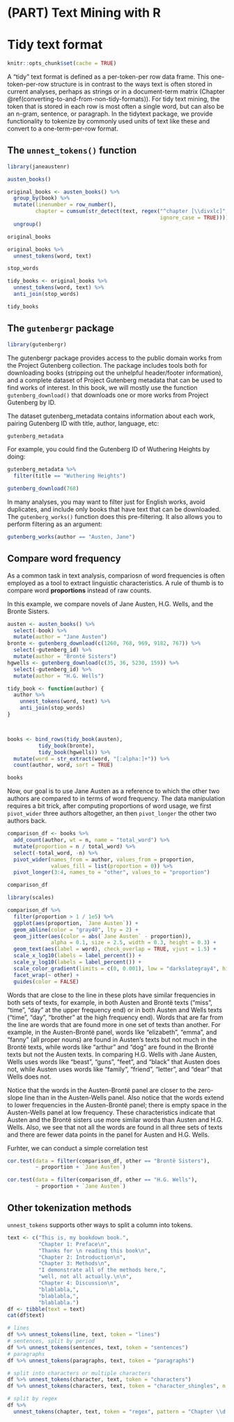 
# (PART) Text Mining with R {-}

# Tidy text format  

```r
knitr::opts_chunk$set(cache = TRUE)
```

A "tidy" text format is defined as a per-token-per row data frame. This one-token-per-row structure is in contrast to the ways text is often stored in current analyses, perhaps as strings or in a document-term matrix (Chapter \@ref(converting-to-and-from-non-tidy-formats)). For tidy text mining, the token that is stored in each row is most often a single word, but can also be an n-gram, sentence, or paragraph. In the tidytext package, we provide functionality to tokenize by commonly used units of text like these and convert to a one-term-per-row format. 

## The `unnest_tokens()` function

```r
library(janeaustenr)
```

```r
austen_books()
```


```r
original_books <- austen_books() %>%
  group_by(book) %>%
  mutate(linenumber = row_number(),
         chapter = cumsum(str_detect(text, regex("^chapter [\\divxlc]",
                                                 ignore_case = TRUE)))) %>%
  ungroup()

original_books
```


```r
original_books %>%
  unnest_tokens(word, text)
```

```r
stop_words 

tidy_books <- original_books %>%
  unnest_tokens(word, text) %>% 
  anti_join(stop_words)

tidy_books
```


## The `gutenbergr` package   

```r
library(gutenbergr)
```

The gutenbergr package provides access to the public domain works from the Project Gutenberg collection. The package includes tools both for downloading books (stripping out the unhelpful header/footer information), and a complete dataset of Project Gutenberg metadata that can be used to find works of interest. In this book, we will mostly use the function `gutenberg_download()` that downloads one or more works from Project Gutenberg by ID.  

The dataset gutenberg_metadata contains information about each work, pairing Gutenberg ID with title, author, language, etc:  

```r
gutenberg_metadata
```




For example, you could find the Gutenberg ID of Wuthering Heights by doing:  

```r
gutenberg_metadata %>%
  filter(title == "Wuthering Heights")

gutenberg_download(768)
```


In many analyses, you may want to filter just for English works, avoid duplicates, and include only books that have text that can be downloaded. The `gutenberg_works()` function does this pre-filtering. It also allows you to perform filtering as an argument:

```r
gutenberg_works(author == "Austen, Jane")
```


## Compare word frequency  

As a common task in text analysis, compariosn of word frequencies is often employed as a tool to extract linguistic characteristics. A rule of thumb is to compare word **proportions** instead of raw counts.  

In this example, we compare novels of Jane Austen, H.G. Wells, and the Bronte Sisters. 

```r
austen <- austen_books() %>% 
  select(-book) %>% 
  mutate(author = "Jane Austen")
bronte <- gutenberg_download(c(1260, 768, 969, 9182, 767)) %>%
  select(-gutenberg_id) %>% 
  mutate(author = "Brontë Sisters")
hgwells <- gutenberg_download(c(35, 36, 5230, 159)) %>% 
  select(-gutenberg_id) %>% 
  mutate(author = "H.G. Wells")

tidy_book <- function(author) {
  author %>% 
    unnest_tokens(word, text) %>% 
    anti_join(stop_words)
}



books <- bind_rows(tidy_book(austen),
          tidy_book(bronte),
          tidy_book(hgwells)) %>% 
  mutate(word = str_extract(word, "[:alpha:]+")) %>% 
  count(author, word, sort = TRUE)
```


```r
books
```

Now, our goal is to use Jane Austen as a reference to which the other two authors are compared to in terms of word frequency. The data manipulation requires a bit trick, after computing proportions of word usage, we first `pivot_wider` three authors altogether, an then `pivot_longer` the other two authors back.  

```r
comparison_df <- books %>%
  add_count(author, wt = n, name = "total_word") %>% 
  mutate(proportion = n / total_word) %>% 
  select(-total_word, -n) %>% 
  pivot_wider(names_from = author, values_from = proportion, 
              values_fill = list(proportion = 0)) %>%
  pivot_longer(3:4, names_to = "other", values_to = "proportion")

comparison_df
```


```r
library(scales)

comparison_df %>% 
  filter(proportion > 1 / 1e5) %>% 
  ggplot(aes(proportion, `Jane Austen`)) +
  geom_abline(color = "gray40", lty = 2) +
  geom_jitter(aes(color = abs(`Jane Austen` - proportion)),
              alpha = 0.1, size = 2.5, width = 0.3, height = 0.3) +
  geom_text(aes(label = word), check_overlap = TRUE, vjust = 1.5) + 
  scale_x_log10(labels = label_percent()) +
  scale_y_log10(labels = label_percent()) + 
  scale_color_gradient(limits = c(0, 0.001), low = "darkslategray4", high = "gray75") + 
  facet_wrap(~ other) + 
  guides(color = FALSE)
```

Words that are close to the line in these plots have similar frequencies in both sets of texts, for example, in both Austen and Brontë texts (“miss”, “time”, “day” at the upper frequency end) or in both Austen and Wells texts (“time”, “day”, “brother” at the high frequency end). Words that are far from the line are words that are found more in one set of texts than another. For example, in the Austen-Brontë panel, words like “elizabeth”, “emma”, and “fanny” (all proper nouns) are found in Austen’s texts but not much in the Brontë texts, while words like “arthur” and “dog” are found in the Brontë texts but not the Austen texts. In comparing H.G. Wells with Jane Austen, Wells uses words like “beast”, “guns”, “feet”, and “black” that Austen does not, while Austen uses words like “family”, “friend”, “letter”, and “dear” that Wells does not.

Notice that  the words in the Austen-Brontë panel are closer to the zero-slope line than in the Austen-Wells panel. Also notice that the words extend to lower frequencies in the Austen-Brontë panel; there is empty space in the Austen-Wells panel at low frequency. These characteristics indicate that Austen and the Brontë sisters use more similar words than Austen and H.G. Wells. Also, we see that not all the words are found in all three sets of texts and there are fewer data points in the panel for Austen and H.G. Wells.

Furhter, we can conduct a simple correlation test

```r
cor.test(data = filter(comparison_df, other == "Brontë Sisters"),
         ~ proportion + `Jane Austen`)

cor.test(data = filter(comparison_df, other == "H.G. Wells"),
         ~ proportion + `Jane Austen`)
```


## Other tokenization methods  

`unnest_tokens` supports other ways to split a column into tokens. 

```r
text <- c("This is, my bookdown book.",
          "Chapter 1: Preface\n", 
          "Thanks for \n reading this book\n",
          "Chapter 2: Introduction\n",
          "Chapter 3: Methods\n",
          "I demonstrate all of the methods here,",
          "well, not all actually.\n\n",
          "Chapter 4: Discussion\n",
          "blablabla,",
          "blablabla,",
          "blablabla.")
df <- tibble(text = text)
cat(df$text)
```




```r
# lines
df %>% unnest_tokens(line, text, token = "lines")
# sentences, split by period
df %>% unnest_tokens(sentences, text, token = "sentences")
# paragraphs
df %>% unnest_tokens(paragraphs, text, token = "paragraphs")
```


```r
# split into characters or multiple characters 
df %>% unnest_tokens(character, text, token = "characters")
df %>% unnest_tokens(characters, text, token = "character_shingles", n = 4)
```

```r
# split by regex
df %>% 
  unnest_tokens(chapter, text, token = "regex", pattern = "Chapter \\d:")
```
